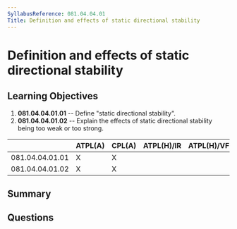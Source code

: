 ```yaml
---
SyllabusReference: 081.04.04.01
Title: Definition and effects of static directional stability
---
```


# Definition and effects of static directional stability

## Learning Objectives

1. **081.04.04.01.01** -- Define "static directional stability".
2. **081.04.04.01.02** -- Explain the effects of static directional stability
   being too weak or too strong.

|                 | ATPL(A) | CPL(A) | ATPL(H)/IR | ATPL(H)/VFR | CPL(H) | IR  | CBIR(A) |
| --------------- | ------- | ------ | ---------- | ----------- | ------ | --- | ------- |
| 081.04.04.01.01 | X       | X      |            |             |        |     |         |
| 081.04.04.01.02 | X       | X      |            |             |        |     |         |

## Summary

## Questions
